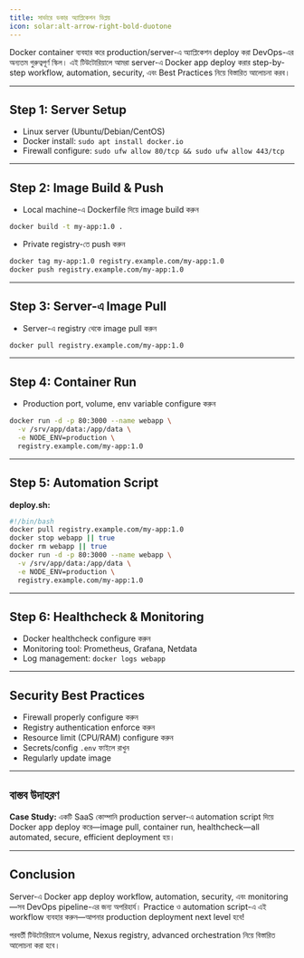 ```yaml
---
title: সার্ভারে ডকার অ্যাপ্লিকেশন ডিপ্লয়
icon: solar:alt-arrow-right-bold-duotone
---
```


Docker container ব্যবহার করে production/server-এ অ্যাপ্লিকেশন deploy করা DevOps-এর অন্যতম গুরুত্বপূর্ণ স্কিল। এই টিউটোরিয়ালে আমরা server-এ Docker app deploy করার step-by-step workflow, automation, security, এবং Best Practices নিয়ে বিস্তারিত আলোচনা করব।

---

## Step 1: Server Setup

- Linux server (Ubuntu/Debian/CentOS)
- Docker install: `sudo apt install docker.io`
- Firewall configure: `sudo ufw allow 80/tcp && sudo ufw allow 443/tcp`

---

## Step 2: Image Build & Push

- Local machine-এ Dockerfile দিয়ে image build করুন
```bash
docker build -t my-app:1.0 .
```
- Private registry-তে push করুন
```bash
docker tag my-app:1.0 registry.example.com/my-app:1.0
docker push registry.example.com/my-app:1.0
```

---

## Step 3: Server-এ Image Pull

- Server-এ registry থেকে image pull করুন
```bash
docker pull registry.example.com/my-app:1.0
```

---

## Step 4: Container Run

- Production port, volume, env variable configure করুন
```bash
docker run -d -p 80:3000 --name webapp \
  -v /srv/app/data:/app/data \
  -e NODE_ENV=production \
  registry.example.com/my-app:1.0
```

---

## Step 5: Automation Script

**deploy.sh:**
```bash
#!/bin/bash
docker pull registry.example.com/my-app:1.0
docker stop webapp || true
docker rm webapp || true
docker run -d -p 80:3000 --name webapp \
  -v /srv/app/data:/app/data \
  -e NODE_ENV=production \
  registry.example.com/my-app:1.0
```

---

## Step 6: Healthcheck & Monitoring

- Docker healthcheck configure করুন
- Monitoring tool: Prometheus, Grafana, Netdata
- Log management: `docker logs webapp`

---

## Security Best Practices

- Firewall properly configure করুন
- Registry authentication enforce করুন
- Resource limit (CPU/RAM) configure করুন
- Secrets/config `.env` ফাইলে রাখুন
- Regularly update image

---

## বাস্তব উদাহরণ

**Case Study:**
একটি SaaS কোম্পানি production server-এ automation script দিয়ে Docker app deploy করে—image pull, container run, healthcheck—all automated, secure, efficient deployment হয়।

---

## Conclusion

Server-এ Docker app deploy workflow, automation, security, এবং monitoring—সব DevOps pipeline-এর জন্য অপরিহার্য। Practice ও automation script-এ এই workflow ব্যবহার করুন—আপনার production deployment next level হবে!

পরবর্তী টিউটোরিয়ালে volume, Nexus registry, advanced orchestration নিয়ে বিস্তারিত আলোচনা করা হবে।
